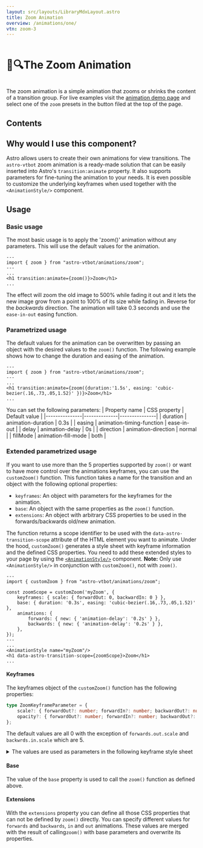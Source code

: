 ```yaml
---
layout: src/layouts/LibraryMdxLayout.astro
title: Zoom Animation
overview: /animations/one/
vtn: zoom-3
---
```


<h1 style="display: inline-block; view-transition-name: zoom-1"><span style="display:inline-block; view-transition-name:zoom-2">🔎🔍</span>The Zoom Animation</h1>


The zoom animation is a simple animation that zooms or shrinks the content of a transition group. For live examples visit the [animation demo page](/animations/one/) and select one of the `zoom` presets in the button filed at the top of the page.

## Contents

## Why would I use this component?

Astro allows users to create their own animations for view transitions. The `astro-vtbot` zoom animation is a ready-made solution that can be easily inserted into Astro's `transition:animate` property. It also supports parameters for fine-tuning the animation to your needs. It is even possible to customize the underlying keyframes when used together with the `<AnimationStyle/>` component.  

## Usage

### Basic usage

The most basic usage is to apply the 'zoom()' animation without any parameters. This will use the default values for the animation.

```astro title="MyComponent.astro"
---
import { zoom } from "astro-vtbot/animations/zoom";
---
...
<h1 transition:animate={zoom()}>Zoom</h1>
...
```
The effect will zoom the old image to 500% while fading it out and it lets the new image grow from a point to 100% of its size while fading in. Reverse for the *backwards* direction. The animation will take 0.3 seconds and use the `ease-in-out` easing function.

### Parametrized usage

The default values for the animation can be overwritten by passing an object with the desired values to the `zoom()` function. The following example shows how to change the duration and easing of the animation.

```astro title="MyComponent.astro"
---
import { zoom } from "astro-vtbot/animations/zoom";
---
...
<h1 transition:animate={zoom({duration:'1.5s', easing: 'cubic-bezier(.16,.73,.05,1.52)' })}>Zoom</h1>
...
```
You can set the following parameters:
| Property name | CSS property | Default value |
|---------------|--------------|---------------|
| duration      | animation-duration | 0.3s |
| easing        | animation-timing-function | ease-in-out |
| delay					| animation-delay | 0s |
| direction     | animation-direction | normal |
| fillMode			| animation-fill-mode | both |



###  Extended parametrized usage

If you want to use more than the 5 properties supported by `zoom()` or want to have more control over the animations keyframes, you can use the `customZoom()` function. This function takes a name for the transition and an object with the following optional properties:
* `keyframes`: An object with parameters for the keyframes for the animation.
* `base`: An object with the same properties as the `zoom()` function.
* `extensions`: An object with arbitrary CSS properties to be used in the forwards/backwards old/new animation.

The function returns a scope identifier to be used with the `data-astro-transition-scope` attribute of the HTML element you want to animate. Under the hood, `customZoom()` generates a style sheet with keyframe information and the defined CSS properties. You need to add these extended styles to your page by using the [`<AnimationStyle/>`](../AnimationStyle/) component. **Note:** Only use `<AnimationStyle/>` in conjunction with `customZoom()`, not with `zoom()`.

```astro title="MyComponent.astro"
---
import { customZoom } from "astro-vtbot/animations/zoom";

const zoomScope = customZoom('myZoom', {
	keyframes: { scale: { forwardOut: 0, backwardIn: 0 } },
	base: { duration: '0.3s', easing: 'cubic-bezier(.16,.73,.05,1.52)' },
	animations: {
		forwards: { new: { 'animation-delay': '0.2s' } },
		backwards: { new: { 'animation-delay': '0.2s' } },
	},
});
---
...
<AnimationStyle name="myZoom"/>
<h1 data-astro-transition-scope={zoomScope}>Zoom</h1>
...
```
#### Keyframes

The keyframes object of the `customZoom()` function has the following properties:

```typescript
type ZoomKeyframeParameter = {
	scale?: { forwardOut?: number; forwardIn?: number; backwardOut?: number; backwardIn?: number; };
	opacity?: { forwardOut?: number; forwardIn?: number; backwardOut?: number; backwardIn?: number; };
};
```
The default values are all 0 with the exception of `forwards.out.scale` and `backwrds.in.scale` which are 5. 

<details>
<summary>The values are used as parameters in the following keyframe style sheet</summary>
```
@keyframes ${keyframeNamePrefix}FwdZoomOut {
		from {
			transform: scale(1);
			opacity: 1;
		}
		to {
			transform: scale(${forwardOutScale});
			opacity: ${forwardOutOpacity};
		}
	}
	@keyframes ${keyframeNamePrefix}FwdZoomIn {
		from {
			transform: scale(${forwardInScale});
			opacity: ${forwardInOpacity};
		}
		to {
			transform: scale(1);
			opacity: 1;
		}
	}
	@keyframes ${keyframeNamePrefix}BwdZoomOut {
		from {
			transform: scale(1);
			opacity: 1;
		}
		to {
			transform: scale(${backwardOutScale});
			opacity: ${backwardOutOpacity};
		}
	}
	@keyframes ${keyframeNamePrefix}BwdZoomIn {
		from {
			transform: scale(${backwardInScale});
			opacity: ${backwardInOpacity};
		}
		to {
			transform: scale(1);
			opacity: 1;
		}
	}
```

</details>

#### Base

The value of the `base` property is used to call the `zoom()` function as defined above.

#### Extensions

With the `extensions` property you can define all those CSS properties that can not be defined by `zoom()` directly. You can specify different values for `forwards` and `backwards`, `in` and `out` animations. These values are merged with the result of calling`zoom()` with base parameters and overwrite its properties. 
